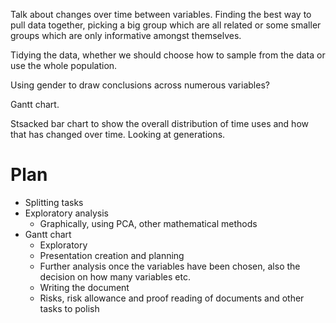 Talk about changes over time between variables. Finding the best way to pull data together, picking a big group which are all related or some smaller groups which are only informative amongst themselves.

Tidying the data, whether we should choose how to sample from the data or use the whole population.

Using gender to draw conclusions across numerous variables?

Gantt chart.

Stsacked bar chart to show the overall distribution of time uses and how that has changed over time. Looking at generations.

# Plan

+ Splitting tasks
+ Exploratory analysis
	+ Graphically, using PCA, other mathematical methods
+ Gantt chart
	+ Exploratory
	+ Presentation creation and planning
	+ Further analysis once the variables have been chosen, also the decision on how many variables etc.
	+ Writing the document
	+ Risks, risk allowance and proof reading of documents and other tasks to polish
